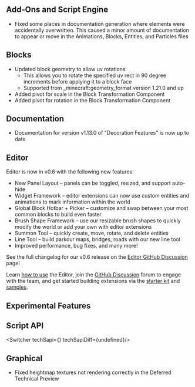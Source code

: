 



## Add-Ons and Script Engine

-   Fixed some places in documentation generation where elements were accidentally overwritten. This caused a minor amount of documentation to appear or move in the Animations, Blocks, Entities, and Particles files 

## Blocks

-   Updated block geometry to allow uv rotations
    -   This allows you to rotate the specified uv rect in 90 degree increments before applying it to a block face
    -   Supported from _minecraft:geometry_format version 1.21.0 and up 
-   Added pivot for scale in the Block Transformation Component
-   Added pivot for rotation in the Block Transformation Component 

## Documentation

-   Documentation for version v1.13.0 of "Decoration Features" is now up to date

## Editor

Editor is now in v0.6 with the following new features:

-   New Panel Layout – panels can be toggled, resized, and support auto-hide
-   Widget Framework – editor extensions can now use custom entities and animations to mark information within the world
-   Global Block Hotbar + Picker – customize and swap between your most common blocks to build even faster
-   Brush Shape Framework – use our resizable brush shapes to quickly modify the world or add your own with editor extensions
-   Summon Tool – quickly create, move, rotate, and delete entities
-   Line Tool – build parkour maps, bridges, roads with our new line tool
-   Improved performance, bug fixes, and many more!

See the full changelog for our v0.6 release on the [Editor GitHub Discussion](https://github.com/Mojang/minecraft-editor/discussions) page!

Learn [how to use](https://aka.ms/LearnEditor) the Editor, join the [GitHub Discussion](https://github.com/Mojang/minecraft-editor/discussions) forum to engage with the team, and get started building extensions via the [starter kit](https://github.com/Mojang/minecraft-editor-extension-starter-kit) and [samples](https://github.com/Mojang/minecraft-editor-extension-samples).




<h2 className="experimental_divider">Experimental Features</h2>





## **Script API**

<Switcher techSapi={<TechSapiExp/>} techSapiDiff={undefined}/>

## Graphical

-   Fixed heightmap textures not rendering correctly in the Deferred Technical Preview